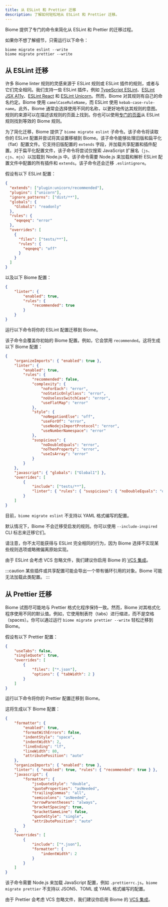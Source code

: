 ```yaml
---
title: 从 ESLint 和 Prettier 迁移
description: 了解如何轻松地从 ESLint 和 Prettier 迁移。
---
```



Biome 提供了专门的命令来简化从 ESLint 和 Prettier 的迁移过程。

如果你不想了解细节，只需运行以下命令：

```shell
biome migrate eslint --write
biome migrate prettier --write
```

## 从 ESLint 迁移

许多 Biome linter 规则的灵感来源于 ESLint 规则或 ESLint 插件的规则，或者与它们完全相同。我们支持一些 ESLint 插件，例如 [TypeScript ESLint](https://typescript-eslint.io/)、[ESLint JSX A11y](https://github.com/jsx-eslint/eslint-plugin-jsx-a11y)、[ESLint React](https://github.com/jsx-eslint/eslint-plugin-react) 和 [ESLint Unicorn](https://github.com/sindresorhus/eslint-plugin-unicorn)。然而，Biome 对其规则有自己的命名约定。Biome 使用 `camelCaseRuleName`，而 ESLint 使用 `kebab-case-rule-name`。此外，Biome 通常会选择使用不同的名称，以更好地传达其规则的意图。规则的来源可以在描述该规则的页面上找到。你也可以使用[专门的页面](/linter/rules-sources)从 ESLint 规则找到等效的 Biome 规则。

为了简化迁移，Biome 提供了 `biome migrate eslint` 子命令。该子命令将读取你的 ESLint 配置并尝试将其设置移植到 Biome。该子命令能够处理旧版和扁平化（flat）配置文件。它支持旧版配置的 `extends` 字段，并加载共享配置和插件配置。对于扁平化配置文件，该子命令将尝试仅搜索 JavaScript 扩展名（`js`、`cjs`、`mjs`）以加载到 Node.js 中。该子命令需要 Node.js 来加载和解析 ESLint 配置文件中配置的所有插件和 `extends`。该子命令还会迁移 `.eslintignore`。

假设有以下 ESLint 配置：

```json title=".eslintrc.json"
{
  "extends": ["plugin:unicorn/recommended"],
  "plugins": ["unicorn"],
  "ignore_patterns": ["dist/**"],
  "globals": {
    "Global1": "readonly"
  },
  "rules": {
    "eqeqeq": "error"
  },
  "overrides": [
    {
      "files": ["tests/**"],
      "rules": {
        "eqeqeq": "off"
      }
    }
  ]
}
```

以及以下 Biome 配置：

```json title="biome.json"
{
	"linter": {
		"enabled": true,
		"rules": {
			"recommended": true
		}
	}
}
```

运行以下命令将你的 ESLint 配置迁移到 Biome。

<PackageManagerBiomeCommand command="migrate eslint --write"/>

该子命令会覆盖你初始的 Biome 配置。例如，它会禁用 `recommended`。这将生成以下 Biome 配置：

```json title="biome.json"
{
	"organizeImports": { "enabled": true },
	"linter": {
		"enabled": true,
		"rules": {
			"recommended": false,
			"complexity": {
				"noForEach": "error",
				"noStaticOnlyClass": "error",
				"noUselessSwitchCase": "error",
				"useFlatMap": "error"
			},
			"style": {
				"noNegationElse": "off",
				"useForOf": "error",
				"useNodejsImportProtocol": "error",
				"useNumberNamespace": "error"
			},
			"suspicious": {
				"noDoubleEquals": "error",
				"noThenProperty": "error",
				"useIsArray": "error"
			}
		}
	},
	"javascript": { "globals": ["Global1"] },
	"overrides": [
		{
			"include": ["tests/**"],
			"linter": { "rules": { "suspicious": { "noDoubleEquals": "off" } } }
		}
	]
}
```

目前，`biome migrate eslint` 不支持以 YAML 格式编写的配置。

默认情况下，Biome 不会迁移受启发的规则。你可以使用 `--include-inspired` CLI 标志来迁移它们。

<PackageManagerBiomeCommand command="migrate eslint --write --include-inspired"/>

请注意，你不太可能获得与 ESLint 完全相同的行为，因为 Biome 选择不实现某些规则选项或略微偏离原始实现。

由于 ESLint 会考虑 VCS 忽略文件，我们建议你启用 Biome 的 [VCS 集成](/zh-cn/guides/integrate-in-vcs)。

:::caution
某些插件或共享配置可能会导出一个带有循环引用的对象。Biome 可能无法加载此类配置。
:::

## 从 Prettier 迁移

Biome 试图尽可能地与 Prettier 格式化程序保持一致。然而，Biome 对其格式化程序使用不同的默认值。例如，它使用制表符（tabs）进行缩进，而不是空格（spaces）。你可以通过运行 `biome migrate prettier --write` 轻松迁移到 Biome。

假设有以下 Prettier 配置：

```json title=".prettierrc.json"
{
	"useTabs": false,
	"singleQuote": true,
	"overrides": [
		{
      		"files": ["*.json"],
      		"options": { "tabWidth": 2 }
    	}
	]
}
```

运行以下命令将你的 Prettier 配置迁移到 Biome。

<PackageManagerBiomeCommand command="migrate prettier --write"/>

这将生成以下 Biome 配置：

```json title="biome.json"
{
	"formatter": {
		"enabled": true,
		"formatWithErrors": false,
		"indentStyle": "space",
		"indentWidth": 2,
		"lineEnding": "lf",
		"lineWidth": 80,
		"attributePosition": "auto"
	},
	"organizeImports": { "enabled": true },
	"linter": { "enabled": true, "rules": { "recommended": true } },
	"javascript": {
		"formatter": {
			"jsxQuoteStyle": "double",
			"quoteProperties": "asNeeded",
			"trailingCommas": "all",
			"semicolons": "asNeeded",
			"arrowParentheses": "always",
			"bracketSpacing": true,
			"bracketSameLine": false,
			"quoteStyle": "single",
			"attributePosition": "auto"
		}
	},
	"overrides": [
		{
			"include": ["*.json"],
			"formatter": {
				"indentWidth": 2
			}
		}
	]
}
```

该子命令需要 Node.js 来加载 JavaScript 配置，例如 `.prettierrc.js`。`biome migrate prettier` 不支持以 JSON5、TOML 或 YAML 格式编写的配置。

由于 Prettier 会考虑 VCS 忽略文件，我们建议你启用 Biome 的 [VCS 集成](/zh-cn/guides/integrate-in-vcs)。
